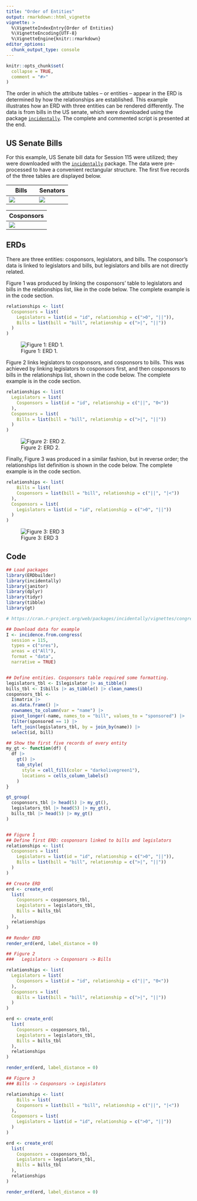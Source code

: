 ```yaml
---
title: "Order of Entities"
output: rmarkdown::html_vignette
vignette: >
  %\VignetteIndexEntry{Order of Entities}
  %\VignetteEncoding{UTF-8}
  %\VignetteEngine{knitr::rmarkdown}
editor_options: 
  chunk_output_type: console
---
```


```r
knitr::opts_chunk$set(
  collapse = TRUE,
  comment = "#>"
)
```

The order in which the attribute tables – or entities – appear in the ERD is determined by how the relationships are established. This example illustrates how an ERD with three entities can be rendered differently. The data is from bills in the US senate, which were downloaded using the package [`incidentally`](https://www.zacharyneal.com/incidentally). The complete and commented script is presented at the end.

## US Senate Bills

For this example, US Senate bill data for Session 115 were utilized; they were downloaded with the [`incidentally`](https://www.zacharyneal.com/incidentally) package. The data were pre-processed to have a convenient rectangular structure. The first five records of the three tables are displayed below.

| Bills                                      | Senators                                      |
|-----------------------------------|-------------------------------------|
| ![](images/order_of_boxes_bills_table.png) | ![](images/order_of_boxes_senators_table.png) |

| Cosponsors                                      |
|-------------------------------------------------|
| ![](images/order_of_boxes_cosponsors_table.png) |

## ERDs

There are three entities: cosponsors, legislators, and bills. The cosponsor's data is linked to legislators and bills, but legislators and bills are not directly related.

Figure 1 was produced by linking the cosponsors' table to legislators and bills in the relationships list, like in the code below. The complete example is in the code section.

```r
relationships <- list(
  Cosponsors = list(
    Legislators = list(id = "id", relationship = c(">0", "||")),
    Bills = list(bill = "bill", relationship = c(">|", "||"))
  )
)
```

![Figure 1: ERD 1.](images/order_of_boxes_erd_01.png)

Figure 2 links legislators to cosponsors, and cosponsors to bills. This was achieved by linking legislators to cosponsors first, and then cosponsors to bills in the relationships list, shown in the code below. The complete example is in the code section.

```r
relationships <- list(
  Legislators = list(
    Cosponsors = list(id = "id", relationship = c("||", "0<"))
  ),
  Cosponsors = list(
    Bills = list(bill = "bill", relationship = c(">|", "||"))
  )
)
```

![Figure 2: ERD 2.](images/order_of_boxes_erd_02.png)

Finally, Figure 3 was produced in a similar fashion, but in reverse order; the relationships list definition is shown in the code below. The complete example is in the code section.

```r
relationships <- list(
    Bills = list(
    Cosponsors = list(bill = "bill", relationship = c("||", "|<"))
  ),
  Cosponsors = list(
    Legislators = list(id = "id", relationship = c(">0", "||"))
  )
)
```

![Figure 3: ERD 3](images/order_of_boxes_erd_03.png)

## Code

```r

## Load packages
library(ERDbuilder)
library(incidentally)
library(janitor)
library(dplyr)
library(tidyr)
library(tibble)
library(gt)

# https://cran.r-project.org/web/packages/incidentally/vignettes/congress.html

## Download data for example
I <- incidence.from.congress(
  session = 115, 
  types = c("sres"), 
  areas = c("All"), 
  format = "data", 
  narrative = TRUE)


## Define entities. Cosponsors table required some formatting.
legislators_tbl <- I$legislator |> as_tibble()
bills_tbl <- I$bills |> as_tibble() |> clean_names()
cosponsors_tbl <- 
  I$matrix |> 
  as.data.frame() |>
  rownames_to_column(var = "name") |> 
  pivot_longer(-name, names_to = "bill", values_to = "sponsored") |> 
  filter(sponsored == 1) |> 
  left_join(legislators_tbl, by = join_by(name)) |> 
  select(id, bill)

## Show the first five records of every entity
my_gt <- function(df) {
  df |> 
    gt() |>
    tab_style(
      style = cell_fill(color = "darkolivegreen1"),
      locations = cells_column_labels()
    )
}

gt_group(
  cosponsors_tbl |> head(5) |> my_gt(),
  legislators_tbl |> head(5) |> my_gt(),
  bills_tbl |> head(5) |> my_gt()
)


## Figure 1
## Define first ERD: cosponsors linked to bills and legislators
relationships <- list(
  Cosponsors = list(
    Legislators = list(id = "id", relationship = c(">0", "||")),
    Bills = list(bill = "bill", relationship = c(">|", "||"))
  )
)

## Create ERD
erd <- create_erd(
  list(
    Cosponsors = cosponsors_tbl, 
    Legislators = legislators_tbl, 
    Bills = bills_tbl
  ),
  relationships
)

## Render ERD
render_erd(erd, label_distance = 0)

## Figure 2
###   Legislators -> Cosponsors -> Bills

relationships <- list(
  Legislators = list(
    Cosponsors = list(id = "id", relationship = c("||", "0<"))
  ),
  Cosponsors = list(
    Bills = list(bill = "bill", relationship = c(">|", "||"))
  )
)

erd <- create_erd(
  list(
    Cosponsors = cosponsors_tbl, 
    Legislators = legislators_tbl, 
    Bills = bills_tbl
  ),
  relationships
)

render_erd(erd, label_distance = 0)

## Figure 3
### Bills -> Cosponsors -> Legislators

relationships <- list(
    Bills = list(
    Cosponsors = list(bill = "bill", relationship = c("||", "|<"))
  ),
  Cosponsors = list(
    Legislators = list(id = "id", relationship = c(">0", "||"))
  )
)

erd <- create_erd(
  list(
    Cosponsors = cosponsors_tbl, 
    Legislators = legislators_tbl, 
    Bills = bills_tbl
  ),
  relationships
)

render_erd(erd, label_distance = 0)


```
